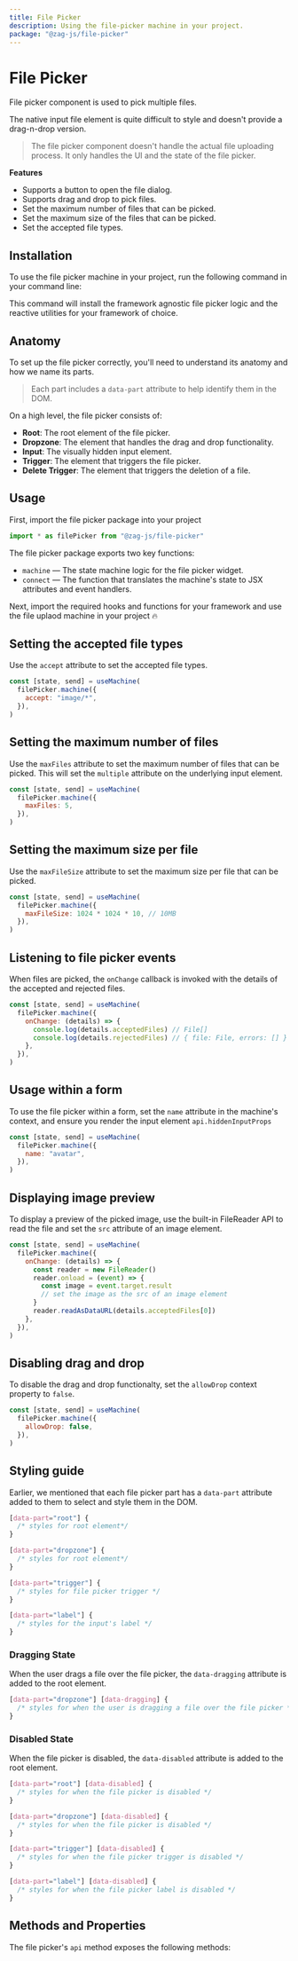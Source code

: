 ```yaml
---
title: File Picker
description: Using the file-picker machine in your project.
package: "@zag-js/file-picker"
---
```


# File Picker

File picker component is used to pick multiple files.

The native input file element is quite difficult to style and doesn't provide a
drag-n-drop version.

> The file picker component doesn't handle the actual file uploading process. It
> only handles the UI and the state of the file picker.

<Resources pkg="@zag-js/file-picker" />

<Showcase id="filePicker" />

**Features**

- Supports a button to open the file dialog.
- Supports drag and drop to pick files.
- Set the maximum number of files that can be picked.
- Set the maximum size of the files that can be picked.
- Set the accepted file types.

## Installation

To use the file picker machine in your project, run the following command in
your command line:

<CodeSnippet id="file-picker/installation.mdx" />

This command will install the framework agnostic file picker logic and the
reactive utilities for your framework of choice.

## Anatomy

To set up the file picker correctly, you'll need to understand its anatomy and
how we name its parts.

> Each part includes a `data-part` attribute to help identify them in the DOM.

<Anatomy id="file-picker" />

On a high level, the file picker consists of:

- **Root**: The root element of the file picker.
- **Dropzone**: The element that handles the drag and drop functionality.
- **Input**: The visually hidden input element.
- **Trigger**: The element that triggers the file picker.
- **Delete Trigger**: The element that triggers the deletion of a file.

## Usage

First, import the file picker package into your project

```jsx
import * as filePicker from "@zag-js/file-picker"
```

The file picker package exports two key functions:

- `machine` — The state machine logic for the file picker widget.
- `connect` — The function that translates the machine's state to JSX attributes
  and event handlers.

Next, import the required hooks and functions for your framework and use the
file uplaod machine in your project 🔥

<CodeSnippet id="file-picker/usage.mdx" />

## Setting the accepted file types

Use the `accept` attribute to set the accepted file types.

```jsx
const [state, send] = useMachine(
  filePicker.machine({
    accept: "image/*",
  }),
)
```

## Setting the maximum number of files

Use the `maxFiles` attribute to set the maximum number of files that can be
picked. This will set the `multiple` attribute on the underlying input element.

```jsx
const [state, send] = useMachine(
  filePicker.machine({
    maxFiles: 5,
  }),
)
```

## Setting the maximum size per file

Use the `maxFileSize` attribute to set the maximum size per file that can be
picked.

```jsx
const [state, send] = useMachine(
  filePicker.machine({
    maxFileSize: 1024 * 1024 * 10, // 10MB
  }),
)
```

## Listening to file picker events

When files are picked, the `onChange` callback is invoked with the details of
the accepted and rejected files.

```jsx
const [state, send] = useMachine(
  filePicker.machine({
    onChange: (details) => {
      console.log(details.acceptedFiles) // File[]
      console.log(details.rejectedFiles) // { file: File, errors: [] }
    },
  }),
)
```

## Usage within a form

To use the file picker within a form, set the `name` attribute in the machine's
context, and ensure you render the input element `api.hiddenInputProps`

```jsx
const [state, send] = useMachine(
  filePicker.machine({
    name: "avatar",
  }),
)
```

## Displaying image preview

To display a preview of the picked image, use the built-in FileReader API to
read the file and set the `src` attribute of an image element.

```jsx
const [state, send] = useMachine(
  filePicker.machine({
    onChange: (details) => {
      const reader = new FileReader()
      reader.onload = (event) => {
        const image = event.target.result
        // set the image as the src of an image element
      }
      reader.readAsDataURL(details.acceptedFiles[0])
    },
  }),
)
```

## Disabling drag and drop

To disable the drag and drop functionalty, set the `allowDrop` context property
to `false`.

```jsx
const [state, send] = useMachine(
  filePicker.machine({
    allowDrop: false,
  }),
)
```

## Styling guide

Earlier, we mentioned that each file picker part has a `data-part` attribute
added to them to select and style them in the DOM.

```css
[data-part="root"] {
  /* styles for root element*/
}

[data-part="dropzone"] {
  /* styles for root element*/
}

[data-part="trigger"] {
  /* styles for file picker trigger */
}

[data-part="label"] {
  /* styles for the input's label */
}
```

### Dragging State

When the user drags a file over the file picker, the `data-dragging` attribute
is added to the root element.

```css
[data-part="dropzone"] [data-dragging] {
  /* styles for when the user is dragging a file over the file picker */
}
```

### Disabled State

When the file picker is disabled, the `data-disabled` attribute is added to the
root element.

```css
[data-part="root"] [data-disabled] {
  /* styles for when the file picker is disabled */
}

[data-part="dropzone"] [data-disabled] {
  /* styles for when the file picker is disabled */
}

[data-part="trigger"] [data-disabled] {
  /* styles for when the file picker trigger is disabled */
}

[data-part="label"] [data-disabled] {
  /* styles for when the file picker label is disabled */
}
```

## Methods and Properties

The file picker's `api` method exposes the following methods:

<ApiTable name="file-picker" />
